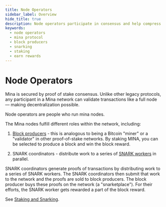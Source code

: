 ```yaml
---
title: Node Operators
sidebar_label: Overview
hide_title: true
description: Node operators participate in consensus and help compress data by generating zk-SNARKs.
keywords:
  - node operators
  - mina protocol
  - block producers
  - snarking
  - staking
  - earn rewards
---
```


# Node Operators

Mina is secured by proof of stake consensus. Unlike other legacy protocols, any participant in a Mina network can validate transactions like a full node — making decentralization possible.

Node operators are people who run mina nodes. 

The Mina nodes fulfill different roles within the network, including:

1. [Block producers](/node-operators/block-producers) - this is analogous to being a Bitcoin "miner" or a "validator" in other proof-of-stake networks. By staking MINA, you can be selected to produce a block and win the block reward.

2. SNARK coordinators - distribute work to a series of [SNARK workers](/node-operators/snark-workers) in parallel. 

SNARK coordinators generate proofs of transactions by distributing work to a series of SNARK workers. The SNARK coordinators then submit that work to the network and the proofs are sold to block producers. The block producer buys these proofs on the network (a "snarketplace"). For their efforts, the SNARK worker gets rewarded a part of the block reward.

See [Staking and Snarking](/node-operators/staking-and-snarking).